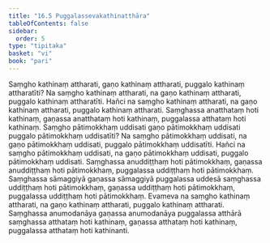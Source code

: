 ```yaml
---
title: "16.5 Puggalassevakathinatthāra"
tableOfContents: false
sidebar:
  order: 5
type: "tipitaka"
basket: "vi"
book: "pari"
---
```



<DynamicBreadcrumb />

<Division number="414" book="pari" e="ch" v="5" p="309">

<Paragraph number="1916" book="pari">
Saṃgho kathinaṃ attharati, gaṇo kathinaṃ attharati, puggalo kathinaṃ attharatīti? Na saṃgho kathinaṃ attharati, na gaṇo kathinaṃ attharati, puggalo kathinaṃ attharatīti. Hañci na saṃgho kathinaṃ attharati, na gaṇo kathinaṃ attharati, puggalo kathinaṃ attharati. Saṃghassa anatthataṃ hoti kathinaṃ, gaṇassa anatthataṃ hoti kathinaṃ, puggalassa atthataṃ hoti kathinaṃ. Saṃgho pātimokkhaṃ uddisati gaṇo pātimokkhaṃ uddisati puggalo pātimokkhaṃ uddisatīti? Na saṃgho pātimokkhaṃ uddisati, na gaṇo pātimokkhaṃ uddisati, puggalo pātimokkhaṃ uddisatīti. Hañci na saṃgho pātimokkhaṃ uddisati, na gaṇo pātimokkhaṃ uddisati, puggalo pātimokkhaṃ uddisati. Saṃghassa anuddiṭṭhaṃ hoti pātimokkhaṃ, gaṇassa anuddiṭṭhaṃ hoti pātimokkhaṃ, puggalassa uddiṭṭhaṃ hoti pātimokkhaṃ. Saṃghassa sāmaggiyā gaṇassa sāmaggiyā puggalassa uddesā saṃghassa uddiṭṭhaṃ hoti pātimokkhaṃ, gaṇassa uddiṭṭhaṃ hoti pātimokkhaṃ, puggalassa uddiṭṭhaṃ hoti pātimokkhaṃ. Evameva na saṃgho kathinaṃ attharati, na gaṇo kathinaṃ attharati, puggalo kathinaṃ attharati. Saṃghassa anumodanāya gaṇassa anumodanāya puggalassa atthārā saṃghassa atthataṃ hoti kathinaṃ, gaṇassa atthataṃ hoti kathinaṃ, puggalassa atthataṃ hoti kathinanti.
</Paragraph>
</Division>